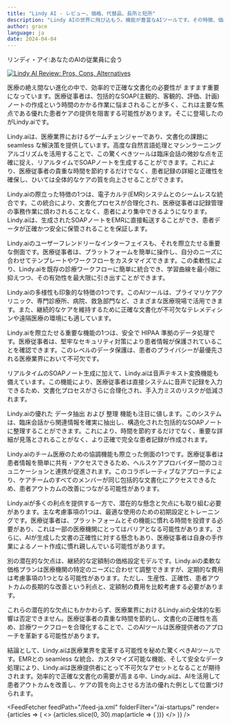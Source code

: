```yaml
---
title: "Lindy AI - レビュー、価格、代替品、長所と短所"
description: "Lindy AIの世界に飛び込もう。機能が豊富なAIツールです。その特徴、価格、そしてどのようにインパクトを与えているかを学びましょう。見逃さないでください！"
author: grace
language: ja
date: 2024-04-04
---
```

        
リンディ・アイ:あなたのAIの従業員に会う


<BlogHeader />


[![Lindy AI Review: Pros, Cons, Alternatives](/ai-startups/lindy-ai.png)](https://www.lindy.ai/)



医療の絶え間ない進化の中で、効率的で正確な文書化の必要性が ますます重要になっています。医療従事者は、包括的なSOAP(主観的、客観的、評価、計画)ノートの作成という時間のかかる作業に悩まされることが多く、これは主要な焦点である優れた患者ケアの提供を阻害する可能性があります。そこに登場したのがLindy.aiです。

Lindy.aiは、医療業界におけるゲームチェンジャーであり、文書化の課題に seamless な解決策を提供しています。高度な自然言語処理とマシンラーニングアルゴリズムを活用することで、この驚くべきツールは臨床会話の微妙な点を正確に捉え、リアルタイムでSOAPノートを生成することができます。これにより、医療従事者の貴重な時間を節約するだけでなく、患者記録の詳細と正確性を確保し、ひいては全体的なケアの質を向上させることができます。

Lindy.aiの際立った特徴の1つは、電子カルテ(EMR)システムとのシームレスな統合です。この統合により、文書化プロセスが合理化され、医療従事者は記録管理の事務作業に煩わされることなく、患者により集中できるようになります。Lindy.aiは、生成されたSOAPノートをEMRに直接転送することができ、患者データが正確かつ安全に保管されることを保証します。

Lindy.aiのユーザーフレンドリーなインターフェイスも、それを際立たせる重要な側面です。医療従事者は、プラットフォームを簡単に操作し、自分のニーズに合わせてテンプレートやワークフローをカスタマイズできます。この柔軟性により、Lindy.aiを既存の診療ワークフローに簡単に統合でき、学習曲線を最小限に抑えつつ、その有効性を最大限に引き出すことができます。

Lindy.aiの多様性も印象的な特徴の1つです。このAIツールは、プライマリケアクリニック、専門診療所、病院、救急部門など、さまざまな医療現場で活用できます。また、継続的なケアを維持するために正確な文書化が不可欠なテレメディシンや遠隔医療の環境にも適しています。

Lindy.aiを際立たせる重要な機能の1つは、安全で HIPAA 準拠のデータ処理です。医療従事者は、堅牢なセキュリティ対策により患者情報が保護されていることを確認できます。このレベルのデータ保護は、患者のプライバシーが最優先される医療業界において不可欠です。

リアルタイムのSOAPノート生成に加えて、Lindy.aiは音声テキスト変換機能も備えています。この機能により、医療従事者は直接システムに音声で記録を入力できるため、文書化プロセスがさらに合理化され、手入力ミスのリスクが低減されます。

Lindy.aiの優れた データ抽出 および 整理 機能も注目に値します。このシステムは、臨床会話から関連情報を確実に抽出し、構造化された包括的なSOAPノートに整理することができます。これにより、時間を節約するだけでなく、重要な詳細が見落とされることがなく、より正確で完全な患者記録が作成されます。

Lindy.aiのチーム医療のための協調機能も際立った側面の1つです。医療従事者は患者情報を簡単に共有・アクセスできるため、ヘルスケアプロバイダー間のコミュニケーションと連携が促進されます。このコラボレーティブなアプローチにより、ケアチームのすべてのメンバーが同じ包括的な文書化にアクセスできるため、患者アウトカムの改善につながる可能性があります。

Lindy.aiが多くの利点を提供する一方で、潜在的な懸念と欠点にも取り組む必要があります。主な考慮事項の1つは、最適な使用のための初期設定とトレーニングです。医療従事者は、プラットフォームとその機能に慣れる時間を投資する必要があり、これは一部の医療機関にとってはバリアとなる可能性があります。さらに、AIが生成した文書の正確性に対する懸念もあり、医療従事者は自身の手作業によるノート作成に慣れ親しんでいる可能性があります。

別の潜在的な欠点は、継続的な定額制の価格設定モデルです。Lindy.aiの柔軟な価格プランは医療機関の特定のニーズに合わせて調整できますが、定期的な費用は考慮事項の1つとなる可能性があります。ただし、生産性、正確性、患者アウトカムの長期的な改善という利点と、定額制の費用を比較考慮する必要があります。

これらの潜在的な欠点にもかかわらず、医療業界におけるLindy.aiの全体的な影響は否定できません。医療従事者の貴重な時間を節約し、文書化の正確性を高め、診療ワークフローを合理化することで、このAIツールは医療提供者のアプローチを革新する可能性があります。

結論として、Lindy.aiは医療業界を変革する可能性を秘めた驚くべきAIツールです。EMRとの seamless な統合、カスタマイズ可能な機能、そして安全なデータ処理により、Lindy.aiは医療提供者にとって不可欠なアセットとなることが期待されます。効率的で正確な文書化の需要が高まる中、Lindy.aiは、AIを活用して患者アウトカムを改善し、ケアの質を向上させる方法の優れた例として位置づけられます。


<AdComponent />


<FeedFetcher feedPath="/feed-ja.xml" folderFilter="/ai-startups/" render={articles => (
    <>
        <Cards>
            {articles.slice(0, 30).map(article => (
                <Card key={article.link} title={article.title} href={article.link} />
            ))}
        </Cards>
    </>
)} />

